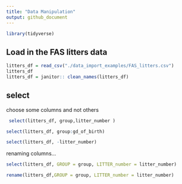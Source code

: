 ```yaml
---
title: "Data Manipulation"
output: github_document
---
```


```r
library(tidyverse)
```

## Load in the FAS litters data
```r
litters_df = read_csv("./data_import_examples/FAS_litters.csv")
litters_df
litters_df = janitor:: clean_names(litters_df)
```


## select

choose some columns and not others

```r
 select(litters_df, group,litter_number )
```

```r
select(litters_df, group:gd_of_birth)
```

```r
select(litters_df, -litter_number)
```

renaming columns...

```r
select(litters_df, GROUP = group, LITTER_number = litter_number)
```

```r
rename(litters_df,GROUP = group, LITTER_number = litter_number)
```

